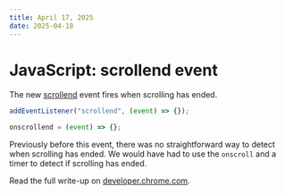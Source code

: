 ```yaml
---
title: April 17, 2025
date: 2025-04-18
---
```


# JavaScript: scrollend event

The new [scrollend](https://developer.mozilla.org/en-US/docs/Web/API/Document/scrollend_event) event fires when scrolling has ended. 

```js
addEventListener("scrollend", (event) => {});

onscrollend = (event) => {};
```

Previously before this event, there was no straightforward way to detect when scrolling has ended. We would have had to use the `onscroll` and a timer to detect if scrolling has ended. 

Read the full write-up on [developer.chrome.com](https://developer.chrome.com/blog/scrollend-a-new-javascript-event/).
